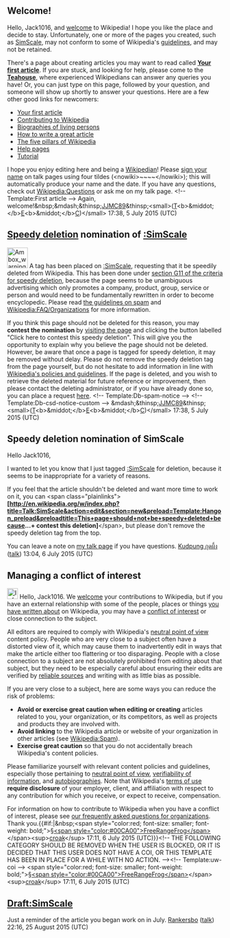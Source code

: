 <article id="47160543" title=User talk:Jack1016>
	<talkpage id="47160543" title="User talk:Jack1016">

== Welcome! ==

Hello, Jack1016, and [[Project:Introduction|welcome]] to Wikipedia!  I hope you like the place and decide to stay. Unfortunately, one or more of the pages you created, such as [[SimScale]], may not conform to some of Wikipedia's [[Wikipedia:List of policies|guidelines]], and may not be retained. 

There's a page about creating articles you may want to read called '''[[Wikipedia:Your first article|Your first article]]'''. If you are stuck, and looking for help, please come to the '''[[Wikipedia:Teahouse|Teahouse]]''', where experienced Wikipedians can answer any queries you have! Or, you can just type '''{{tl|help me}}''' on this page, followed by your question, and someone will show up shortly to answer your questions. Here are a few other good links for newcomers:
* [[Wikipedia:Your first article|Your first article]]
* [[Wikipedia:Contributing to Wikipedia|Contributing to Wikipedia]]
* [[Wikipedia:Biographies of living persons|Biographies of living persons]]
* [[Wikipedia:Article development|How to write a great article]]
* [[Wikipedia:Five pillars|The five pillars of Wikipedia]]
* [[Help:Contents|Help pages]]
* [[Wikipedia:Tutorial|Tutorial]]
I hope you enjoy editing here and being a [[Wikipedia:Wikipedians|Wikipedian]]! Please [[Wikipedia:Signatures|sign your name]] on talk pages using four tildes (&lt;nowiki&gt;~~~~&lt;/nowiki&gt;); this will automatically produce your name and the date. If you have any questions, check out [[Wikipedia:Questions]] or ask me on my talk page. &lt;!-- Template:First article --&gt; Again, welcome!&amp;nbsp;&amp;mdash;&amp;thinsp;[[User:JJMC89|JJMC89]]&amp;thinsp;&lt;small&gt;([[User talk:JJMC89|T]]&lt;b&gt;&amp;middot;&lt;/b&gt;[[Special:EmailUser/JJMC89|E]]&lt;b&gt;&amp;middot;&lt;/b&gt;[[Special:Contributions/JJMC89|C]])&lt;/small&gt; 17:38, 5 July 2015 (UTC)

==[[Wikipedia:Criteria for speedy deletion|Speedy deletion]] nomination of [[:SimScale]]==
[[File:Ambox warning pn.svg|48px|left|alt=|link=]]
{{Quote box|quote=&lt;p&gt;If this is the first article that you have created, you may want to read [[WP:Your first article|the guide to writing your first article]].&lt;/p&gt;&lt;p&gt;You may want to consider using the [[Wikipedia:Article wizard|Article Wizard]] to help you create articles.&lt;/p&gt;|width=20%|align=right}}
A tag has been placed on [[:SimScale]], requesting that it be speedily deleted from Wikipedia. This has been done under [[WP:CSD#G11|section G11 of the criteria for speedy deletion]], because the page seems to be unambiguous advertising which only promotes a company, product, group, service or person and would need to be fundamentally rewritten in order to become encyclopedic. Please read [[Wikipedia:Spam|the guidelines on spam]] and [[Wikipedia:FAQ/Organizations]] for more information. 

If you think this page should not be deleted for this reason, you may '''contest the nomination''' by [[:SimScale|visiting the page]] and clicking the button labelled &quot;Click here to contest this speedy deletion&quot;. This will give you the opportunity to explain why you believe the page should not be deleted. However, be aware that once a page is tagged for speedy deletion, it may be removed without delay. Please do not remove the speedy deletion tag from the page yourself, but do not hesitate to add information in line with [[Wikipedia:List of policies|Wikipedia's policies and guidelines]]. If the page is deleted, and you wish to retrieve the deleted material for future reference or improvement, then please contact the deleting administrator, or if you have already done so, you can place a request [[WP:RFUD|here]]. &lt;!-- Template:Db-spam-notice --&gt; &lt;!-- Template:Db-csd-notice-custom --&gt; &amp;mdash;&amp;thinsp;[[User:JJMC89|JJMC89]]&amp;thinsp;&lt;small&gt;([[User talk:JJMC89|T]]&lt;b&gt;&amp;middot;&lt;/b&gt;[[Special:EmailUser/JJMC89|E]]&lt;b&gt;&amp;middot;&lt;/b&gt;[[Special:Contributions/JJMC89|C]])&lt;/small&gt; 17:38, 5 July 2015 (UTC)
== Speedy deletion nomination of SimScale ==

Hello Jack1016,

I wanted to let you know that I just tagged [[:SimScale]] for deletion, because it seems to be inappropriate for a variety of reasons.

If you feel that the article shouldn't be deleted and want more time to work on it, you can &lt;span class=&quot;plainlinks&quot;&gt;'''[http://en.wikipedia.org/w/index.php?title=Talk:SimScale&amp;action=edit&amp;section=new&amp;preload=Template:Hangon_preload&amp;preloadtitle=This+page+should+not+be+speedy+deleted+because...+ contest this deletion]'''&lt;/span&gt;, but please don't remove the speedy deletion tag from the top.

You can leave a note on [[User talk:Kudpung|my talk page]] if you have questions. [[User:Kudpung|Kudpung กุดผึ้ง]] ([[User talk:Kudpung|talk]]) 13:04, 6 July 2015 (UTC)

== Managing a conflict of interest ==
[[File:Information.svg|25px|alt=Information icon]] Hello, Jack1016. We [[Wikipedia:Welcoming committee/Welcome to Wikipedia|welcome]] your contributions to Wikipedia, but if you have an external relationship with some of the people, places or things [[Special:Contributions/Jack1016|you have written about]] on Wikipedia, you may have a [[Wikipedia:Conflict of interest|conflict of interest]] or close connection to the subject.

All editors are required to comply with Wikipedia's [[Wikipedia:Neutral point of view|neutral point of view]] content policy. People who are very close to a subject often have a distorted view of it, which may cause them to inadvertently edit in ways that make the article either too flattering or too disparaging. People with a close connection to a subject are not absolutely prohibited from editing about that subject, but they need to be especially careful about ensuring their edits are verified by [[Wikipedia:Reliable sources|reliable sources]] and writing with as little bias as possible.

If you are very close to a subject, here are some ways you can reduce the risk of problems:

*'''Avoid or exercise great caution when editing or creating''' articles related to you, your organization, or its competitors, as well as projects and products they are involved with.
*'''Avoid linking''' to the Wikipedia article or website of your organization in other articles (see [[Wikipedia:Spam]]).
*'''Exercise great caution''' so that you do not accidentally breach Wikipedia's content policies.

Please familiarize yourself with relevant content policies and guidelines, especially those pertaining to [[Wikipedia:Neutral point of view|neutral point of view]], [[Wikipedia:Verifiability|verifiability of information]], and [[Wikipedia:Autobiography|autobiographies]]. Note that Wikipedia's [[wmf:Terms of Use|terms of use]] '''require disclosure''' of your employer, client, and affiliation with respect to any contribution for which you receive, or expect to receive, compensation.

For information on how to contribute to Wikipedia when you have a conflict of interest, please see [[Wikipedia:FAQ/Organizations|our frequently asked questions for organizations]]. Thank you.{{#if:|&amp;nbsp;&lt;span style=&quot;color:red; font-size: smaller; font-weight: bold;&quot;&gt;§[[User:FreeRangeFrog|&lt;span style=&quot;color:#00CA00&quot;&gt;FreeRangeFrog&lt;/span&gt;]]&lt;/span&gt;&lt;sup&gt;[[User talk:FreeRangeFrog|croak]]&lt;/sup&gt; 17:11, 6 July 2015 (UTC)}}&lt;!-- THE FOLLOWING CATEGORY SHOULD BE REMOVED WHEN THE USER IS BLOCKED, OR IT IS DECIDED THAT THIS USER DOES NOT HAVE A COI, OR THIS TEMPLATE HAS BEEN IN PLACE FOR A WHILE WITH NO ACTION. --&gt;[[Category:User talk pages with conflict of interest notices|{{PAGENAME}}]]&lt;!-- Template:uw-coi --&gt; &lt;span style=&quot;color:red; font-size: smaller; font-weight: bold;&quot;&gt;§[[User:FreeRangeFrog|&lt;span style=&quot;color:#00CA00&quot;&gt;FreeRangeFrog&lt;/span&gt;]]&lt;/span&gt;&lt;sup&gt;[[User talk:FreeRangeFrog|croak]]&lt;/sup&gt; 17:11, 6 July 2015 (UTC)

== [[Draft:SimScale]] ==

Just a reminder of the article you began work on in July. [[User:Rankersbo|Rankersbo]] ([[User talk:Rankersbo|talk]]) 22:16, 25 August 2015 (UTC)
	</talkpage>
</article>